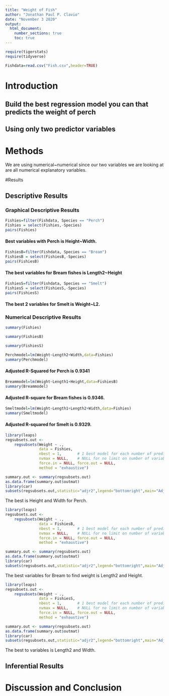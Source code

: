 ```yaml
---
title: "Weight of Fish"
author: "Jonathan Paul P. Clavio"
date: "November 3 2020"
output: 
  html_document:
    number_sections: true
    toc: true
---
```



```r
require(tigerstats)
require(tidyverse)
```

```r
Fishdata=read.csv("Fish.csv",header=TRUE)
```






# Introduction

<!--In this section you explain what you are trying to show.  Where did the data come from?  What is the research or other question you are trying to answer?!-->

## Build the best regression model you can that predicts the weight of perch
## Using only two predictor variables  


# Methods

<!--Decide on your methods:  use "variable analysis" or other appropriate descriptors.  Make sure to choose at least one graphical method and at least one numerical method.!-->

We are using numerical~numerical since our two variables we are looking at are all numerical explanatory variables.

#Results

<!--Divide this section into two sub-sections:  One for your descriptive  results and one for your inferential results.!-->

## Descriptive Results

### Graphical Descriptive Results

```r
Fishies=filter(Fishdata, Species == "Perch")
Fishies = select(Fishies,-Species)
pairs(Fishies)
```
#### Best variables with Perch is Height~Width.  


```r
FishiesB=filter(Fishdata, Species == "Bream")
FishiesB = select(FishiesB,-Species)
pairs(FishiesB)
```
#### The best variables for Bream fishes is Length2~Height  

```r
FishiesS=filter(Fishdata, Species == "Smelt")
FishiesS = select(FishiesS,-Species)
pairs(FishiesS)
```
#### The best 2 variables for Smelt is Weight~L2.  

<!--Graphical results here.  Make sure to show your code.  Provide appropriate labels for axes, giving units if possible, and provide a good title for the graph, too.  Use the graphical results to describe the patterns if any that exist in the data as focused toward the research question!-->

### Numerical Descriptive Results

```r
summary(Fishies)
```


```r
summary(FishiesB)
```

```r
summary(FishiesS)
```


```r
Perchmodel=lm(Weight~Length2+Width,data=Fishies)
summary(Perchmodel)
```

#### Adjusted R-Squared for Perch is 0.9341  

```r
Breammodel=lm(Weight~Length1+Height,data=FishiesB)
summary(Breammodel)
```

#### Adjusted R-square for Bream fishes is 0.9346.  


```r
Smeltmodel=lm(Weight~Length1+Length2+Width,data=Fishies)
summary(Smeltmodel)
```

#### Adjusted R-squared for Smelt is 0.9329.  



```r
library(leaps)
regsubsets.out <-
    regsubsets(Weight ~ .,
               data = Fishies,
               nbest = 1,       # 1 best model for each number of predictors
               nvmax = NULL,    # NULL for no limit on number of variables
               force.in = NULL, force.out = NULL,
               method = "exhaustive")

summary.out <- summary(regsubsets.out)
as.data.frame(summary.out$outmat)
library(car)
subsets(regsubsets.out,statistic="adjr2",legend="bottomright",main="Adjusted R^2")
```
The best is Height and Width for Perch.  


```r
library(leaps)
regsubsets.out <-
    regsubsets(Weight ~ .,
               data = FishiesB,
               nbest = 1,       # 1 best model for each number of predictors
               nvmax = NULL,    # NULL for no limit on number of variables
               force.in = NULL, force.out = NULL,
               method = "exhaustive")

summary.out <- summary(regsubsets.out)
as.data.frame(summary.out$outmat)
library(car)
subsets(regsubsets.out,statistic="adjr2",legend="bottomright",main="Adjusted R^2")
```
The best variables for Bream to find weight is Length2 and Height.  

```r
library(leaps)
regsubsets.out <-
    regsubsets(Weight ~ .,
               data = FishiesS,
               nbest = 1,       # 1 best model for each number of predictors
               nvmax = NULL,    # NULL for no limit on number of variables
               force.in = NULL, force.out = NULL,
               method = "exhaustive")

summary.out <- summary(regsubsets.out)
as.data.frame(summary.out$outmat)
library(car)
subsets(regsubsets.out,statistic="adjr2",legend="bottomright",main="Adjusted R^2")
```
The best to variables is Length2 and Width.  
 
<!--Numerical results go here. Use the numerical results to describe the patterns if any that exist in the data as focused toward the research question!-->

## Inferential Results

<!--State hypothesis clearly.  Make sure your discussion of the inferential test covers all the aspects that the test output produces, such as test statistic, p-value etc.  Make a decision about the null hypothesis, explain the assumptions on which the selected test/procedure was based, and why the chosen procedure satisfys the assumptions and is appropriate to answer the research question!-->

# Discussion and Conclusion

<!--Discussion and conclusion here.  If you found a relationship be sure to consider whether the relationship occurs because one of the variavbles causes the other, or whether they perhasps are related for some other reason.  Watch the chapter 6 videos from the GeorgeTown videos collection.!-->
